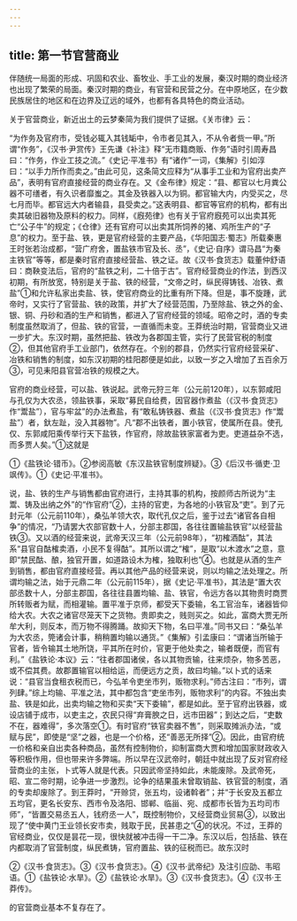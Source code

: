 ```yaml
---
---
---
```

title: 第一节官营商业
---



伴随统一局面的形成、巩固和农业、畜牧业、手工业的发展，秦汉时期的商业经济也出现了繁荣的局面。秦汉时期的商业，有官营和民营之分。在中原地区，在少数民族居住的地区和在边界及辽远的域外，也都有各具特色的商业活动。

关于官营商业，新近出土的云梦秦简为我们提供了证据。《关市律》云：

“为作务及官府市，受钱必辄入其钱缿中，令市者见其入，不从令者赀一甲。”所谓“作务”，《汉书·尹赏传》王先谦《补注》释“无市籍商贩、作务”语时引周寿昌曰：“作务，作业工技之流。”《史记·平准书》有“诸作”一词，《集解》引如淳曰：“以手力所作而卖之。”由此可见，这条简文应释为“从事手工业和为官府出卖产品”，表明有官府直接经营的商业存在。又《金布律》规定：“县、都官以七月粪公器不可缮者，有久识者靡蚩之。其金及铁器入以为铜。都官输大内，内受买之，尽七月而毕。都官远大内者输县，县受卖之。”这表明县、都官等官府的机构，都有出卖其破旧器物及原料的权力。同样，《廐苑律》也有关于官府廐苑可以出卖其死亡“公子牛”的规定；《仓律》还有官府可以出卖其所饲养的猪、鸡所生产的“子息”的权力。至于盐、铁，更是官府经营的主要产品，《华阳国志·蜀志》所载秦惠王时张若治成都，“营广府舍，置盐铁市官及长、丞”，《史记·自序》谓马昌“为秦主铁官”等等，都是秦时官府直接经营盐、铁之证。故《汉书·食货志》载董仲舒语曰：商鞅变法后，官府的“盐铁之利，二十倍于古”。官府经营商业的作法，到西汉初期，有所放宽，特别是关于盐、铁的经营，“文帝之时，纵民得铸钱、冶铁、煮盐”①和允许私家出卖盐、铁，使官府商业的比重有所下降。但是，事不旋踵，武帝时，又实行了官营盐、铁的政策，并扩大了经营范围，乃至除盐、铁之外的金、银、铜、丹砂和酒的生产和销售，都进入了官府经营的领域。昭帝之时，酒的专卖制度虽然取消了，但盐、铁的官营，一直循而未变。王莽统治时期，官营商业又进一步扩大。东汉时期，虽然把盐、铁改为各郡国主管，实行了民营官税的制度②，但其他官府手工业部门，依然存在。个别的郡县，仍然实行官府经营采矿、冶铁和销售的制度，如东汉初期的桂阳郡便是如此，以致一岁之入增加了五百余万③，可见耒阳县官营冶铁的规模之大。

官府的商业经营，可以盐、铁说起。武帝元狩三年（公元前120年），以东郭咸阳与孔仅为大农丞，领盐铁事，采取“募民自给费，因官器作煮盐（《汉书·食货志》作“鬻盐”），官与牢盆”的办法煮盐，有“敢私铸铁器、煮盐（《汉书·食货志》作“鬻盐”）者，釱左趾，没入其器物”。凡“郡不出铁者，置小铁官，使属所在县。使孔仅、东郭咸阳乘传举行天下盐铁，作官府，除故盐铁家富者为吏。吏道益杂不选，而多贾人矣。”①这就是

①《盐铁论·错币》。②参阅高敏《东汉盐铁官制度辨疑》。③《后汉书·循吏·卫飒传》。①《史记·平准书》。

说，盐、铁的生产与销售都由官府进行，主持其事的机构，按颜师古所说为“主鬻、铸及出纳之外”的“作官府”②，主持的官吏，为各地的小铁官及“吏”。到了元封元年（公元前110年），桑弘羊领大农，取代孔仅之后，鉴于过去“诸官各自相争”的情况，“乃请罢大农部官数十人，分部主郡国，各往往置输盐铁官”以经营盐铁③。又以酒的经营来说，武帝天汉三年（公元前98年），“初榷酒酤”，其法系“县官自酤榷卖酒，小民不复得酤”。其所以谓之“榷”，是取“以木渡水”之意，意即“禁民酤、酿，独官开置，如道路设木为榷，独取利也”④。也就是从酒的生产到销售，都由官府直接经营。再以其他产品的经营来说，则以均输之法处理之。所谓均输之法，始于元鼎二年（公元前115年），据《史记·平准书》，其法是“置大农部丞数十人，分部主郡国，各往往县置均输、盐、铁官，令远方各以其物贵时商贾所转贩者为赋，而相灌输。置平准于京师，都受天下委输，名工官治车，诸器皆仰给大农。大农之诸官尽笼天下之货物。贵即卖之，贱则买之。如此，富商大贾无所牟大利，则反本，而万物不得腾踊。故抑天下物，名曰平准。”同书又曰：“桑弘羊为大农丞，筦诸会计事，稍稍置均输以通货。”《集解》引孟康曰：“谓诸当所输于官者，皆令输其土地所饶，平其所在时价，官更于他处卖之，输者既便，而官有利。”《盐铁论·本议》云：“往者郡国诸侯，各以其物贡输，往来烦杂，物多苦恶，或不偿其费。故郡置输官以相给运，而便远方之贡，故曰均输。”以卜式的话来说：“县官当食租衣税而已，今弘羊令吏坐市列，贩物求利。”师古注曰：“市列，谓列肆。”综上均输、平准之法，其中都包含“吏坐市列，贩物求利”的内容。不独出卖盐、铁是如此，出卖均输之物和买卖“天下委输”，都是如此。至于官府出铁器，或设店铺于成市，以吏主之，农民只得“弃膏腴之日，远市田器”；到达之后，“吏数不在，器难得”，多次落空①。有时官府“铁官卖器不售”，则采取摊派办法，“或赋与民”，即使是“坚”之器，也是一个价格，还“善恶无所择”②。因此，由官府统一价格和亲自出卖各种商品，虽然有控制物价，抑制富商大贾和增加国家财政收入等积极作用，但也带来许多弊端。所以早在汉武帝时，朝廷中就出现了反对官府经营商业的主张，卜式等人就是代表。只因武帝坚持如此，未能废除。及武帝死，昭、宣二帝时期，论争进一步激烈。论争的结果虽未曾取销盐、铁官营的制度，酒的专卖却废除了。到王莽时，“开赊贷，张五均，设诸斡者”；并“于长安及五都立五均官，更名长安东、西市令及洛阳、邯郸、临甾、宛、成都市长皆为五均司市师”，“皆置交易丞五人，钱府丞一人”，既控制物价，又经营商业贸易③，以致出现了“使中黄门王业领长安市卖，贱取于民，民甚患之”④的状况。不过，王莽的官经商业，仅仅是昙花一现，很快就被冲击得一干二净。东汉以后，包括盐、铁在内都取消了官营制度，纵民煮铸，官府置盐、铁的征税而已。故东汉时

②《汉书·食货志》。③《汉书·食货志》。④《汉书·武帝纪》及注引应劭、韦昭语。①《盐铁论·水旱》。②《盐铁论·水旱》。③《汉书·食货志》。④《汉书·王莽传》。

的官营商业基本不复存在了。